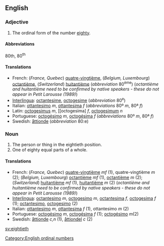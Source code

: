 ==English==

===Adjective===

# The ordinal form of the number [[eighty]].

====Abbreviations====
80th, 80<sup>th</sup>

====Translations====

*French: (''France, Quebec'') [[quatre-vingtième]], (''Belgium, Luxembourg'') [[octantième]], (''Switzerland'') [[huitantième]] (''abbreviation'' 80<sup>ème</sup>) (''octantième and huitantième need to be confirmed by native speakers - these do not appear in Petit Larousse (1989)'')
*[[Interlingua]]: [[octantesime]], [[octogesime]] (''abbreviation'' 80<sup>e</sup>)
*Italian: [[ottantesimo]] ''m'', [[ottantesima]] ''f'' (''abbreviations'' 80º ''m'', 80ª ''f'')
*Latin: [[octogesimus]] ''m'', [[octogesima] ''f'', [[octogesimum]] ''n''
*Portuguese: [[octogésimo]] ''m'', [[octogésima]] ''f'' (''abbreviations'' 80º ''m'', 80ª ''f'')
*Swedish: [[åttionde]] (''abbreviation'' 80:e)

===Noun===

#The person or thing in the eightieth position.
#One of eighty equal parts of a whole.

====Translations====

*French: (''France, Quebec'') [[quatre-vingtième]]  ''mf'' (1), quatre-vingtième ''m'' (2);  (''Belgium, Luxembourg'') [[octantième]] ''mf'' (1),  [[octantième]] ''m'' (2); (''Switzerland'') [[huitantième]] ''mf'' (1), [[huitantième]] ''m'' (2) (''octantième and huitantième need to be confirmed by native speakers - these do not appear in Petit Larousse (1989)'')
*[[Interlingua]]: [[octantesimo]] ''m'', [[octogesimo]] ''m'', [[octantesima]] ''f'', [[octogesima]] ''f'' (1); [[octantesimo]], [[octogesimo]] (2)
*Italian: [[ottantesimo]] ''m'', [[ottantesima]] ''f'' (1), ottantesimo ''m'' (2)
*Portuguese: [[octogésimo]] ''m'', [[octogésima]] ''f'' (1); [[octogésimo]] ''m''(2)
*Swedish: [[åttionde]] ''c,n'' (1), [[åttiondel]] ''c'' (2)

[[Category:English ordinal numbers]]

[[sv:eightieth]]